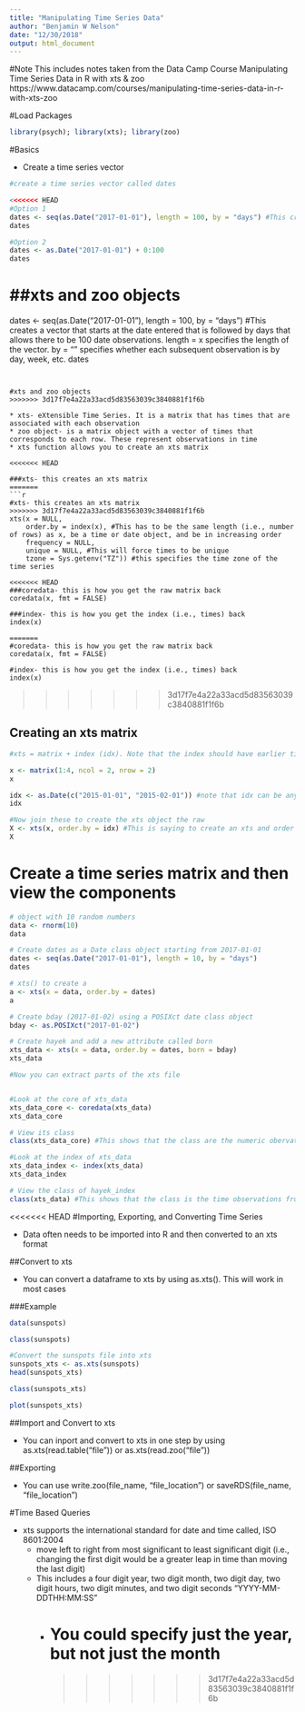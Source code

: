 ```yaml
---
title: "Manipulating Time Series Data"
author: "Benjamin W Nelson"
date: "12/30/2018"
output: html_document
---
```


#Note
This includes notes taken from the Data Camp Course Manipulating Time Series Data in R with xts & zoo
https://www.datacamp.com/courses/manipulating-time-series-data-in-r-with-xts-zoo

#Load Packages
```r
library(psych); library(xts); library(zoo)
```

#Basics

* Create a time series vector

```r
#create a time series vector called dates

<<<<<<< HEAD
#Option 1
dates <- seq(as.Date("2017-01-01"), length = 100, by = "days") #This creates a vector that starts at the date entered that is followed by days that allows there to be 100 date observations. length = x specifies the length of the vector. by = "" specifies whether each subsequent observation is by day, week, etc.
dates

#Option 2
dates <- as.Date("2017-01-01") + 0:100
dates

```


##xts and zoo objects
=======
dates <- seq(as.Date("2017-01-01"), length = 100, by = "days") #This creates a vector that starts at the date entered that is followed by days that allows there to be 100 date observations. length = x specifies the length of the vector. by = "" specifies whether each subsequent observation is by day, week, etc.
dates

```


#xts and zoo objects
>>>>>>> 3d17f7e4a22a33acd5d83563039c3840881f1f6b

* xts- eXtensible Time Series. It is a matrix that has times that are associated with each observation
* zoo object- is a matrix object with a vector of times that corresponds to each row. These represent observations in time
* xts function allows you to create an xts matrix

<<<<<<< HEAD

###xts- this creates an xts matrix
=======
```r
#xts- this creates an xts matrix
>>>>>>> 3d17f7e4a22a33acd5d83563039c3840881f1f6b
xts(x = NULL,
    order.by = index(x), #This has to be the same length (i.e., number of rows) as x, be a time or date object, and be in increasing order
    frequency = NULL,
    unique = NULL, #This will force times to be unique
    tzone = Sys.getenv("TZ")) #this specifies the time zone of the time series

<<<<<<< HEAD
###coredata- this is how you get the raw matrix back
coredata(x, fmt = FALSE)

###index- this is how you get the index (i.e., times) back
index(x)

=======
#coredata- this is how you get the raw matrix back
coredata(x, fmt = FALSE)

#index- this is how you get the index (i.e., times) back
index(x)
```
>>>>>>> 3d17f7e4a22a33acd5d83563039c3840881f1f6b


## Creating an xts matrix
```r
#xts = matrix + index (idx). Note that the index should have earlier time observations at the top of the vector and later time observations at the bottom of the vector. If you dont do this then xts() will automatically order the time observations from oldest to newest

x <- matrix(1:4, ncol = 2, nrow = 2)
x

idx <- as.Date(c("2015-01-01", "2015-02-01")) #note that idx can be any class of time
idx

#Now join these to create the xts object the raw
X <- xts(x, order.by = idx) #This is saying to create an xts and order the files by date
X

```

# Create a time series matrix and then view the components
```r
# object with 10 random numbers
data <- rnorm(10)
data

# Create dates as a Date class object starting from 2017-01-01
dates <- seq(as.Date("2017-01-01"), length = 10, by = "days")
dates

# xts() to create a
a <- xts(x = data, order.by = dates)
a

# Create bday (2017-01-02) using a POSIXct date class object
bday <- as.POSIXct("2017-01-02")

# Create hayek and add a new attribute called born
xts_data <- xts(x = data, order.by = dates, born = bday)
xts_data

#Now you can extract parts of the xts file


#Look at the core of xts_data
xts_data_core <- coredata(xts_data)
xts_data_core

# View its class
class(xts_data_core) #This shows that the class are the numeric obervations from the rnorm(10) data

#Look at the index of xts_data
xts_data_index <- index(xts_data)
xts_data_index

# View the class of hayek_index
class(xts_data) #This shows that the class is the time observations from the dates
```

<<<<<<< HEAD
#Importing, Exporting, and Converting Time Series

* Data often needs to be imported into R and then converted to an xts format

##Convert to xts

* You can convert a dataframe to xts by using as.xts(). This will work in most cases

###Example
```r
data(sunspots)

class(sunspots)

#Convert the sunspots file into xts
sunspots_xts <- as.xts(sunspots)
head(sunspots_xts)

class(sunspots_xts)

plot(sunspots_xts)

```

##Import and Convert to xts

* You can inport and convert to xts in one step by using as.xts(read.table("file")) or as.xts(read.zoo("file"))

##Exporting

* You can use write.zoo(file_name, "file_location") or saveRDS(file_name, "file_location")





#Time Based Queries

* xts supports the international standard for date and time called, ISO 8601:2004
    + move left to right from most significant to least significant digit (i.e., changing the first digit would be a greater leap in time than moving the last digit)
    + This includes a four digit year, two digit month, two digit day, two digit hours, two digit minutes, and two digit seconds "YYYY-MM-DDTHH:MM:SS"
        + You could specify just the year, but not just the month
=======
>>>>>>> 3d17f7e4a22a33acd5d83563039c3840881f1f6b








